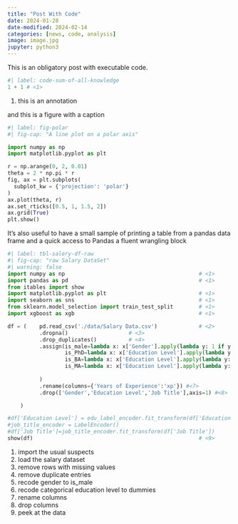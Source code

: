 ```yaml
---
title: "Post With Code"
date: 2024-01-28
date-modified: 2024-02-14
categories: [news, code, analysis]
image: image.jpg
jupyter: python3
---
```


This is an obligatory post with executable code.

```python
#| label: code-sum-of-all-knowledge
1 + 1 # <1>
```
1. this is an annotation

and this is a figure with a caption

```python
#| label: fig-polar
#| fig-cap: "A line plot on a polar axis"

import numpy as np
import matplotlib.pyplot as plt

r = np.arange(0, 2, 0.01)
theta = 2 * np.pi * r
fig, ax = plt.subplots(
  subplot_kw = {'projection': 'polar'} 
)
ax.plot(theta, r)
ax.set_rticks([0.5, 1, 1.5, 2])
ax.grid(True)
plt.show()
```

It's also useful to have a small sample of printing a table from a pandas data frame
and a quick access to Pandas a fluent wrangling block 

```python
#| label: tbl-salery-df-raw
#| fig-cap: "raw Salary DataSet"
#| warning: false
import numpy as np                                          # <1>
import pandas as pd                                         # <1>
from itables import show
import matplotlib.pyplot as plt                             # <1>
import seaborn as sns                                       # <1>
from sklearn.model_selection import train_test_split        # <1>
import xgboost as xgb                                       # <1>

df = (    pd.read_csv('./data/Salary Data.csv')             # <2> 
          .dropna()                   # <3>
          .drop_duplicates()          # <4>
          .assign(is_male=lambda x: x['Gender'].apply(lambda y: 1 if y == 'Male' else 0),               # <5>
                  is_PhD=lambda x: x['Education Level'].apply(lambda y: 1 if y == 'PhD' else 0),        # <6>
                  is_BA=lambda x: x['Education Level'].apply(lambda y: 1 if y == 'Bachelor\'s' else 0), # <6>
                  is_MA=lambda x: x['Education Level'].apply(lambda y: 1 if y == 'Master\'s' else 0),   # <6>
                 
          )
          .rename(columns={'Years of Experience':'xp'}) #<7>
          .drop(['Gender','Education Level','Job Title'],axis=1) #<8>

    )

#df['Education Level'] = edu_label_encoder.fit_transform(df['Education Level'])
#job_title_encoder = LabelEncoder()
#df['Job Title']=job_title_encoder.fit_transform(df['Job Title'])
show(df)                                                    # <9>
```
1. import the usual suspects
2. load the salary dataset
3. remove rows with missing values
4. remove duplicate entries
5. recode gender to is_male
6. recode categorical education level to dummies
7. rename columns
8. drop columns
9. peek at the data

